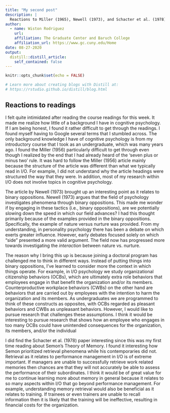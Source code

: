 ```yaml
---
title: "My second post"
description: |
  Reactions to Miller (1965), Newell (1973), and Schacter et al. (1978)
author:
  - name: Wiston Rodriguez  
    url: 
    affiliation: The Graduate Center and Baruch College
    affiliation_url: https://www.gc.cuny.edu/Home
date: 08-27-2020
output:
  distill::distill_article:
    self_contained: false
---
```


```r
knitr::opts_chunk$set(echo = FALSE)

# Learn more about creating blogs with Distill at:
# https://rstudio.github.io/distill/blog.html

```

## Reactions to readings 

I felt quite intimidated after reading the course readings for this week. It made me realize how little of a background I have in cognitive psychology. If I am being honest, I found it rather difficult to get through the readings. I found myself having to Google several terms that I stumbled across. The only background knowledge I have of cognitive psychology is from my introductory course that I took as an undergraduate, which was many years ago. I found the Miller (1956) particularly difficult to get through even though I realized by the end that I had already heard of the 'seven plus or minus two' rule. It was hard to follow the Miller (1956) article mainly because the structure of the article was different than what we typically read in I/O. For example, I did not understand why the article headings were structured the way that they were. In addition, most of my research within I/O does not involve topics in cognitive psychology. 

The article by Newell (1973) brought up an interesting point as it relates to binary oppositions. Newell (1973) argues that the field of psychology investigates phenomena through binary oppositions. This made me wonder if by engaging in these tactics (i.e., binary oppositions), are we potentially slowing down the speed in which our field advances? I had this thought primarily because of the examples provided in the binary oppositions. Specifically, the example of nature versus nurture was provided. From my understanding, in personality psychology there has been a debate on which exerts greater influence. However, early debates focused solely on which "side" presented a more valid argument. The field now has progressed more towards investigating the <i>interaction</i> between nature vs. nurture. 

The reason why I bring this up is because joining a doctoral program has challenged me to think in different ways. Instead of putting things into binary oppositions, I've learned to consider more the context in which things operate. For example, in I/O psychology we study organizational citizenship behaviors (OCBs), which are ultimately extra role behaviors that employees engage in that benefit the organization and/or its members. Counterproductive workplace behaviors (CWBs) on the other hand are behaviors that are carried out by employees with the intention to harm the organization and its members. As undergraduates we are programmed to think of these constructs as opposites, with OCBs regarded as pleasant behaviors and CWBs as unpleasant behaviors. However, I would like to pursue research that challenges these assumptions. I think it would be interesting to pursue research that shows how an employee who engages in too many OCBs could have unintended consequences for the organization, its members, and/or the individual 

I did find the Schacter et al. (1978) paper interesting since this was my first time reading about Semon's Theory of Memory. I found it interesting how Semon prioritized retrieval phenomena while his contemporaries did not. Retrieval as it relates to performance management in I/O is of extreme important. If managers are unable to successfully retrieve work related memories then chances are that they will not accurately be able to assess the performance of their subordinates. I think it would be of great value for me to continue learning more about memory in general because it relates to so many aspects within I/O that go beyond performance management. For example, understanding memory retrieval would also be beneficial as it relates to training. If trainees or even trainers are unable to recall information then it is likely that the training will be ineffective, resulting in financial costs for the organization.  
